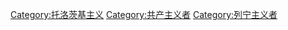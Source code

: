 [[Category:托洛茨基主义|Category:托洛茨基主义]]
[[Category:共产主义者|Category:共产主义者]]
[[Category:列宁主义者|Category:列宁主义者]]
